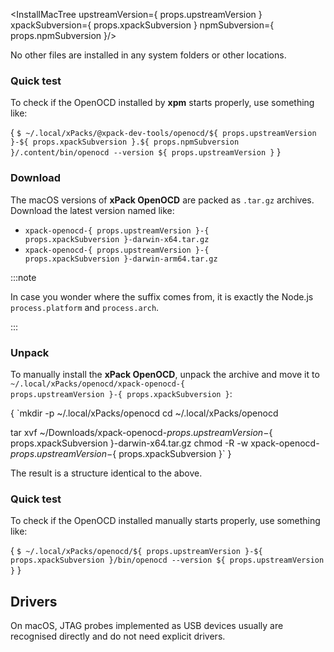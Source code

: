 

<InstallEasy/>

<InstallMacTree upstreamVersion={ props.upstreamVersion } xpackSubversion={ props.xpackSubversion } npmSubversion={ props.npmSubversion }/>

No other files are installed in any system folders or other locations.

<UninstallEasy/>

### Quick test

To check if the OpenOCD installed by **xpm** starts properly, use something like:

<CodeBlock language="console"> {
`$ ~/.local/xPacks/@xpack-dev-tools/openocd/${ props.upstreamVersion }-${ props.xpackSubversion }.${ props.npmSubversion }/.content/bin/openocd --version
${ props.upstreamVersion }`
}</CodeBlock>

<InstallManual/>

### Download

The macOS versions of **xPack OpenOCD**
are packed as `.tar.gz` archives.
Download the latest version named like:

* <code>xpack-openocd-{ props.upstreamVersion }-{ props.xpackSubversion }-darwin-x64.tar.gz</code>
* <code>xpack-openocd-{ props.upstreamVersion }-{ props.xpackSubversion }-darwin-arm64.tar.gz</code>

:::note

In case you wonder where the suffix comes
from, it is exactly the Node.js `process.platform` and `process.arch`.

:::

### Unpack

To manually install the <b>xPack OpenOCD</b>,
unpack the archive and move it to <code>~/.local/xPacks/openocd/xpack-openocd-{ props.upstreamVersion }-{ props.xpackSubversion }</code>:

<CodeBlock language="console"> {
`mkdir -p ~/.local/xPacks/openocd
cd ~/.local/xPacks/openocd

tar xvf ~/Downloads/xpack-openocd-${ props.upstreamVersion }-${ props.xpackSubversion }-darwin-x64.tar.gz
chmod -R -w xpack-openocd-${ props.upstreamVersion }-${ props.xpackSubversion }`
}</CodeBlock>

<InstallManualInfo/>

The result is a structure identical to the above.

### Quick test

To check if the OpenOCD installed manually starts properly, use something like:

<CodeBlock language="console"> {
`$ ~/.local/xPacks/openocd/${ props.upstreamVersion }-${ props.xpackSubversion }/bin/openocd --version
${ props.upstreamVersion }`
}</CodeBlock>

## Drivers

On macOS, JTAG probes implemented as USB devices usually are
recognised directly and do not need explicit drivers.
